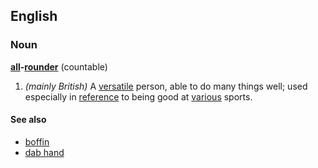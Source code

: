 ==English==
===Noun===
'''[[all]]-[[rounder]]''' (countable)
# ''(mainly British)'' A [[versatile]] person, able to do many things well; used especially in [[reference]] to being good at [[various]] sports.

====See also====
*[[boffin]]
*[[dab hand]]